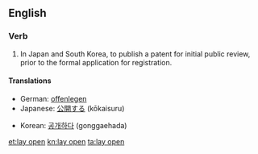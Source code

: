 ==English==

===Verb===
{{en-verb|head=[[lay]] [[open]]|lays open|laying open|laid open}}

# {{patents}} In Japan and South Korea, to publish a patent for initial public review, prior to the formal application for registration.

====Translations====
{{trans-top|East Asian patent publication}}
*German: [[offenlegen]]
*Japanese: [[公開する]] (kōkaisuru)
{{trans-mid}}
*Korean: [[공개하다]] (gonggaehada)
{{trans-bottom}}

[[et:lay open]]
[[kn:lay open]]
[[ta:lay open]]
